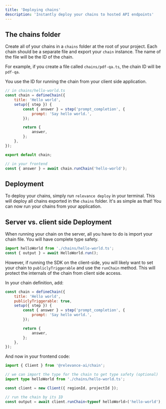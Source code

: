```yaml
---
title: 'Deploying chains'
description: 'Instantly deploy your chains to hosted API endpoints'
---
```


## The chains folder

Create all of your chains in a `chains` folder at the root of your project. Each chain should be a separate file and export your `chain` instance. The name of the file will be the ID of the chain.

For example, if you create a file called `chains/pdf-qa.ts`, the chain ID will be `pdf-qa`.

You use the ID for running the chain from your client side application.

```js
// in chains/hello-world.ts
const chain = defineChain({
    title: 'Hello world',
    setup({ step }) {
        const { answer } = step('prompt_completion', {
            prompt: 'Say hello world.',
        });

        return {
            answer,
        };
    },
});

export default chain;

// in your frontend
const { answer } = await chain.runChain('hello-world');
```

## Deployment

To deploy your chains, simply run `relevance deploy` in your terminal. This will deploy all chains exported in the `chains` folder. It's as simple as that! You can now run your chains from your application.

## Server vs. client side Deployment

When running your chain on the server, all you have to do is import your chain file. You will have complete type safety.

```js
import helloWorld from './chains/hello-world.ts';
const { output } = await HelloWorld.run();
```

However, if running the SDK on the client-side, you will likely want to set your chain to `publiclyTriggerable` and use the `runChain` method. This will protect the internals of the chain from client side access.

In your chain definition, add:

```js
const chain = defineChain({
    title: 'Hello world',
    publiclyTriggerable: true,
    setup({ step }) {
        const { answer } = step('prompt_completion', {
            prompt: 'Say hello world.',
        });

        return {
            answer,
        };
    },
});
```

And now in your frontend code:

```ts
import { Client } from '@relevance-ai/chain';

// we can import the type for the chain to get type safety (optional)
import type helloWorld from './chains/hello-world.ts';

const client = new Client({ regionId, projectId });

// run the chain by its ID
const output = await client.runChain<typeof helloWorld>('hello-world');
```
